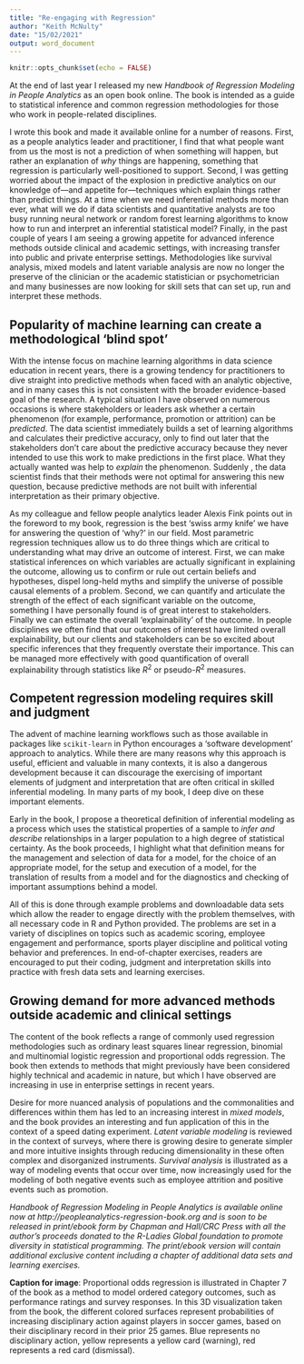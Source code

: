 ```yaml
---
title: "Re-engaging with Regression"
author: "Keith McNulty"
date: "15/02/2021"
output: word_document
---
```


```r
knitr::opts_chunk$set(echo = FALSE)
```

At the end of last year I released my new *Handbook of Regression Modeling in People Analytics* as an open book online. The book is intended as a guide to statistical inference and common regression methodologies for those who work in people-related disciplines.  

I wrote this book and made it available online for a number of reasons.  First, as a people analytics leader and practitioner, I find that what people want from us the most is not a prediction of when something will happen, but rather an explanation of *why* things are happening, something that regression is particularly well-positioned to support.  Second, I was getting worried about the impact of the explosion in predictive analytics on our knowledge of---and appetite for---techniques which explain things rather than predict things.  At a time when we need inferential methods more than ever, what will we do if data scientists and quantitative analysts are too busy running neural network or random forest learning algorithms to know how to run and interpret an inferential statistical model?  Finally, in the past couple of years I am seeing a growing appetite for advanced inference methods outside clinical and academic settings, with increasing transfer into public and private enterprise settings.  Methodologies like survival analysis, mixed models and latent variable analysis are now no longer the preserve of the clinician or the academic statistician or psychometrician and many businesses are now looking for skill sets that can set up, run and interpret these methods.

## Popularity of machine learning can create a methodological 'blind spot'
With the intense focus on machine learning algorithms in data science education in recent years, there is a growing tendency for practitioners to dive straight into predictive methods when faced with an analytic objective, and in many cases this is not consistent with the broader evidence-based goal of the research.  A typical situation I have observed on numerous occasions is where stakeholders or leaders ask whether a certain phenomenon (for example, performance, promotion or attrition) can be *predicted*.  The data scientist immediately builds a set of learning algorithms and calculates their predictive accuracy, only to find out later that the stakeholders don't care about the predictive accuracy because they never intended to use this work to make predictions in the first place.  What they actually wanted was help to *explain* the phenomenon.  Suddenly , the data scientist finds that their methods were not optimal for answering this new question, because predictive methods are not built with inferential interpretation as their primary objective. 

As my colleague and fellow people analytics leader Alexis Fink points out in the foreword to my book,  regression is the best 'swiss army knife' we have for answering the question of 'why?' in our field.  Most parametric regression techniques allow us to do three things which are critical to understanding what may drive an outcome of interest.  First, we can make statistical inferences on which variables are actually significant in explaining the outcome, allowing us to confirm or rule out certain beliefs and hypotheses, dispel long-held myths and simplify the universe of possible causal elements of a problem.  Second, we can quantify and articulate the strength of the effect of each significant variable on the outcome, something I have personally found is of great interest to stakeholders.  Finally we can estimate the overall 'explainability' of the outcome.  In people disciplines we often find that our outcomes of interest have limited overall explainability, but our clients and stakeholders can be so excited about specific inferences that they frequently overstate their importance.  This can be managed more effectively with good quantification of overall explainability through statistics like $R^2$ or pseudo-$R^2$ measures.

## Competent regression modeling requires skill and judgment

The advent of machine learning workflows such as those available in packages like `scikit-learn` in Python encourages a 'software development' approach to analytics.  While there are many reasons why this approach is useful, efficient and valuable in many contexts, it is also a dangerous development because it can discourage the exercising of important elements of judgment and interpretation that are often critical in skilled inferential modeling.  In many parts of my book, I deep dive on these important elements.  

Early in the book, I propose a theoretical definition of inferential modeling as a process which uses the statistical properties of a sample to *infer and describe* relationships in a larger population to a high degree of statistical certainty.  As the book proceeds,  I highlight what that definition means for the management and selection of data for a model, for the choice of an appropriate model, for the setup and execution of a model, for the translation of results from a model and for the diagnostics and checking of important assumptions behind a model.

All of this is done through example problems and downloadable data sets which allow the reader to engage directly with the problem themselves, with all necessary code in R and Python provided.  The problems are set in a variety of disciplines on topics such as academic scoring, employee engagement and performance, sports player discipline and political voting behavior and preferences.   In end-of-chapter exercises, readers are encouraged to put their coding, judgment and interpretation skills into practice with fresh data sets and learning exercises.

## Growing demand for more advanced methods outside academic and clinical settings

The content of the book reflects a range of commonly used regression methodologies such as ordinary least squares linear regression, binomial and multinomial logistic regression and proportional odds regression.  The book then extends to methods that might previously have been considered highly technical and academic in nature, but which I have observed are increasing in use in enterprise settings in recent years.  

Desire for more nuanced analysis of populations and the commonalities and differences within them has led to an increasing interest in *mixed models*, and the book provides an interesting and fun application of this in the context of a speed dating experiment.  *Latent variable modeling* is reviewed in the context of surveys, where there is growing desire to generate simpler and more intuitive insights through reducing dimensionality in these often complex and disorganized instruments.  *Survival analysis* is illustrated as a way of modeling events that occur over time, now increasingly used for the modeling of both negative events such as employee attrition and positive events such as promotion.

*Handbook of Regression Modeling in People Analytics is available online now at http://peopleanalytics-regression-book.org and is soon to be released in print/ebook form by Chapman and Hall/CRC Press with all the author's proceeds donated to the R-Ladies Global foundation to promote diversity in statistical programming.  The print/ebook version will contain additional exclusive content including a chapter of additional data sets and learning exercises.* 


**Caption for image**: Proportional odds regression is illustrated in Chapter 7 of the book as a method to model ordered category outcomes, such as performance ratings and survey responses.  In this 3D visualization taken from the book, the different colored surfaces represent probabilities of increasing disciplinary action against players in soccer games, based on their disciplinary record in their prior 25 games.  Blue represents no disciplinary action, yellow represents a yellow card (warning), red represents a red card (dismissal).
